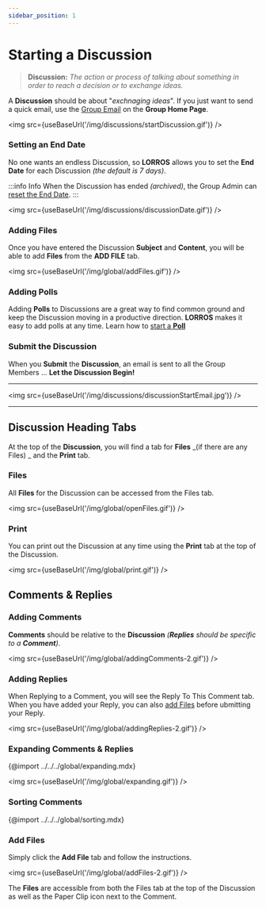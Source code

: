 ```yaml
---
sidebar_position: 1
---
```



# Starting a Discussion

> **Discussion:** _The action or process of talking about something in order to reach a decision or to exchange ideas._

A **Discussion** should be about "_exchnaging ideas_". If you just want to send a quick email, use the [Group Email](/docs/started/Group%20Actions/intro#send-an-email) on the **Group Home Page**.

<img src={useBaseUrl('/img/discussions/startDiscussion.gif')} />

### Setting an End Date

No one wants an endless Discussion, so **LORROS** allows you to set the **End Date** for each Discussion _(the default is 7 days)_.

:::info Info
When the Discussion has ended _(archived)_, the Group Admin can [reset the End Date](/administration/discussions/intro).
:::

<img src={useBaseUrl('/img/discussions/discussionDate.gif')} />

### Adding Files

Once you have entered the Discussion **Subject** and **Content**, you will be able to add **Files** from the **ADD FILE** tab.

<img src={useBaseUrl('/img/global/addFiles.gif')} />

### Adding Polls

Adding **Polls** to Discussions are a great way to find common ground and keep the Discussion moving in a productive direction. **LORROS** makes it easy to add polls at any time. Learn how to [start a **Poll**](../../misc/Start%20a%20Poll/intro)

### Submit the Discussion

When you **Submit** the **Discussion**, an email is sent to all the Group Members ... **Let the Discussion Begin!**

---

<img src={useBaseUrl('/img/discussions/discussionStartEmail.jpg')} />

---

## Discussion Heading Tabs

At the top of the **Discussion**, you will find a tab for **Files** _(if there are any Files)
_ and the **Print** tab.

### Files

All **Files** for the Discussion can be accessed from the Files tab.

<img src={useBaseUrl('/img/global/openFiles.gif')} />

### Print

You can print out the Discussion at any time using the **Print** tab at the top of the Discussion.

<img src={useBaseUrl('/img/global/print.gif')} />

## Comments & Replies

### Adding Comments

**Comments** should be relative to the **Discussion** _(**Replies** should be specific to a **Comment**)_.

<img src={useBaseUrl('/img/global/addingComments-2.gif')} />

### Adding Replies

When Replying to a Comment, you will see the Reply To This Comment tab. When you have added your Reply, you can also [add Files](#add-files) before ubmitting your Reply.

<img src={useBaseUrl('/img/global/addingReplies-2.gif')} />

### Expanding Comments & Replies

{@import ../../../global/expanding.mdx}

<img src={useBaseUrl('/img/global/expanding.gif')} />

### Sorting Comments

{@import ../../../global/sorting.mdx}

### Add Files

Simply click the **Add File** tab and follow the instructions.

<img src={useBaseUrl('/img/global/addFiles-2.gif')} />

The **Files** are accessible from both the Files tab at the top of the Discussion as well as the Paper Clip icon next to the Comment.
